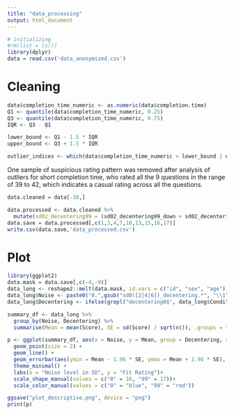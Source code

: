 ---
title: "data_processing"
output: html_document
---
```{r message=FALSE, warning=FALSE}
# initializing
#rm(list = ls())
library(dplyr)
data = read.csv('data_anonymized.csv')
```

# Cleaning
```{r}
data$completion_time_numeric <- as.numeric(data$completion.time)
Q1 <- quantile(data$completion_time_numeric, 0.25)
Q3 <- quantile(data$completion_time_numeric, 0.75)
IQR <- Q3 - Q1

lower_bound <- Q1 - 1.5 * IQR
upper_bound <- Q3 + 1.5 * IQR

outlier_indices <- which(data$completion_time_numeric < lower_bound | data$completion_time_numeric > upper_bound)
```

One sample of suspicious rating pattern was removed after analysis of outliers for short completion time, who rated all the 9 questions in the range of 39 to 42, which indicates a casual rating across all the questions.

```{r}
data.cleaned = data[-38,]
```

```{r}
data.processed <- data.cleaned %>%
  mutate(sd02_decentering99 = (sd02_decentering99_down + sd02_decentering99_up) / 2, sd04_decentering99 = (sd04_decentering99_down + sd04_decentering99_up) / 2,sd06_decentering99 = (sd06_decentering99_down + sd06_decentering99_up) / 2)
data.save = data.processed[,c(1,3,4,7,10,13,15,16,17)]
write.csv(data.save,'data_processed.csv')
```

# Plot
```{r}
library(ggplot2)
data.mask = data.save[,c(-4,-9)]
data_long <- reshape2::melt(data.mask, id.vars = c("id", "sex", "age"), variable.name = "Condition", value.name = "Score")
data_long$Noise <- paste0("0.",gsub("sd0([2|4|6])_decentering.*", "\\1", data_long$Condition))
data_long$Decentering <- ifelse(grepl("decentering0$", data_long$Condition), "0", "99")

summary_df <- data_long %>%
  group_by(Noise, Decentering) %>%
  summarise(Mean = mean(Score), SE = sd(Score) / sqrt(n()), .groups = "drop")

p <- ggplot(summary_df, aes(x = Noise, y = Mean, group = Decentering, shape = Decentering, color = Decentering)) +
  geom_point(size = 2) +
  geom_line() +
  geom_errorbar(aes(ymin = Mean - 1.96 * SE, ymax = Mean + 1.96 * SE), width = 0.1) +
  theme_minimal() +
  labs(x = "Noise level in SD", y = "Fit Rating")+
  scale_shape_manual(values = c("0" = 16, "99" = 17))+
  scale_color_manual(values = c("0" = "blue", "99" = "red"))

ggsave("plot_descriptive.png", device = "png")
print(p)
```

